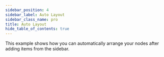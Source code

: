 ```yaml
---
sidebar_position: 4
sidebar_label: Auto Layout
sidebar_class_name: pro
title: Auto Layout
hide_table_of_contents: true
---
```



This example shows how you can automatically arrange your nodes after adding items from the sidebar.

<ProExampleViewer slug="auto-layout" />
